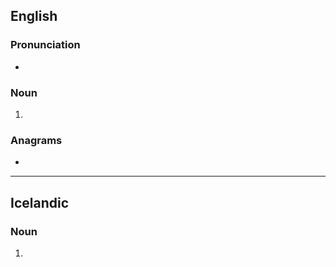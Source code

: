 ==English==

===Pronunciation===
* {{rhymes|eɪz|lang=en}}

===Noun===
{{head|en|noun plural form}}

# {{plural of|grey|lang=en}}

===Anagrams===
* {{anagrams|en|gyres}}

----

==Icelandic==

===Noun===
{{is-noun form}} {{g|n}}

# {{is-inflection of|grey|indef|gen|s}}